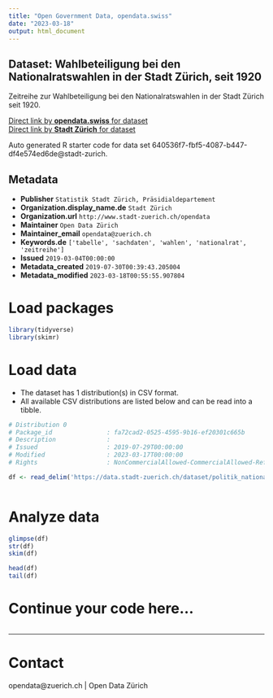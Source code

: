 ```yaml
---
title: "Open Government Data, opendata.swiss"
date: "2023-03-18"
output: html_document
---
```


## Dataset: Wahlbeteiligung bei den Nationalratswahlen in der Stadt Zürich, seit 1920

Zeitreihe zur Wahlbeteiligung bei den Nationalratswahlen in der Stadt Zürich seit 1920.



[Direct link by **opendata.swiss** for dataset](https://opendata.swiss/de/dataset/wahlbeteiligung-bei-den-nationalratswahlen-in-der-stadt-zurich-seit-19201)<br>
[Direct link by **Stadt Zürich** for dataset](https://data.stadt-zuerich.ch/dataset/politik_nationalratswahlen_wahlbeteiligung_seit1920_od7034)

Auto generated R starter code for data set 640536f7-fbf5-4087-b447-df4e574ed6de@stadt-zurich.

## Metadata

- **Publisher** `Statistik Stadt Zürich, Präsidialdepartement`
- **Organization.display_name.de** `Stadt Zürich`
- **Organization.url** `http://www.stadt-zuerich.ch/opendata`
- **Maintainer** `Open Data Zürich`
- **Maintainer_email** `opendata@zuerich.ch`
- **Keywords.de** `['tabelle', 'sachdaten', 'wahlen', 'nationalrat', 'zeitreihe']`
- **Issued** `2019-03-04T00:00:00`
- **Metadata_created** `2019-07-30T00:39:43.205004`
- **Metadata_modified** `2023-03-18T00:55:55.907804`


# Load packages

```r

library(tidyverse)
library(skimr)

```

# Load data

-   The dataset has 1 distribution(s) in CSV format.
-   All available CSV distributions are listed below and can be read into a tibble.

```r

# Distribution 0
# Package_id               : fa72cad2-0525-4595-9b16-ef20301c665b
# Description              : 
# Issued                   : 2019-07-29T00:00:00
# Modified                 : 2023-03-17T00:00:00
# Rights                   : NonCommercialAllowed-CommercialAllowed-ReferenceNotRequired

df <- read_delim('https://data.stadt-zuerich.ch/dataset/politik_nationalratswahlen_wahlbeteiligung_seit1920_od7034/download/POL703OD7034.csv')



```

# Analyze data

```r

glimpse(df)
str(df)
skim(df)

head(df)
tail(df)

```

# Continue your code here...

```r

```

------------------------------------------------------------------------

# Contact

opendata@zuerich.ch | Open Data Zürich
